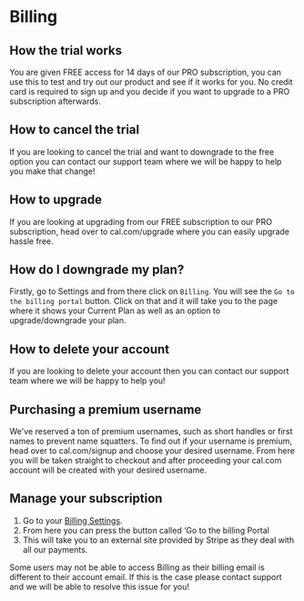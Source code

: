 # Billing
## How the trial works
You are given FREE access for 14 days of our PRO subscription, you can use this to test and try out our product and see if it works for you. No credit card is required to sign up and you decide if you want to upgrade to a PRO subscription afterwards.

## How to cancel the trial
If you are looking to cancel the trial and want to downgrade to the free option you can contact our support team where we will be happy to help you make that change!

## How to upgrade
If you are looking at upgrading from our FREE subscription to our PRO subscription, head over to cal.com/upgrade where you can easily upgrade hassle free.

## How do I downgrade my plan?

Firstly, go to Settings and from there click on `Billing`. You will see the `Go to the billing portal` button. Click on that and it will take you to the page where it shows your Current Plan as well as an option to upgrade/downgrade your plan.

## How to delete your account
If you are looking to delete your account then you can contact our support team where we will be happy to help you!

## Purchasing a premium username
We've reserved a ton of premium usernames, such as short handles or first names to prevent name squatters. To find out if your username is premium, head over to cal.com/signup and choose your desired username. From here you will be taken straight to checkout and after proceeding your cal.com account will be created with your desired username.

## Manage your subscription
1. Go to your [Billing Settings](https://app.cal.com/settings/billing).
2. From here you can press the button called ‘Go to the billing Portal
3. This will take you to an external site provided by Stripe as they deal with all our payments.

Some users may not be able to access Billing as their billing email is different to their account email. If this is the case please contact support and we will be able to resolve this issue for you!
